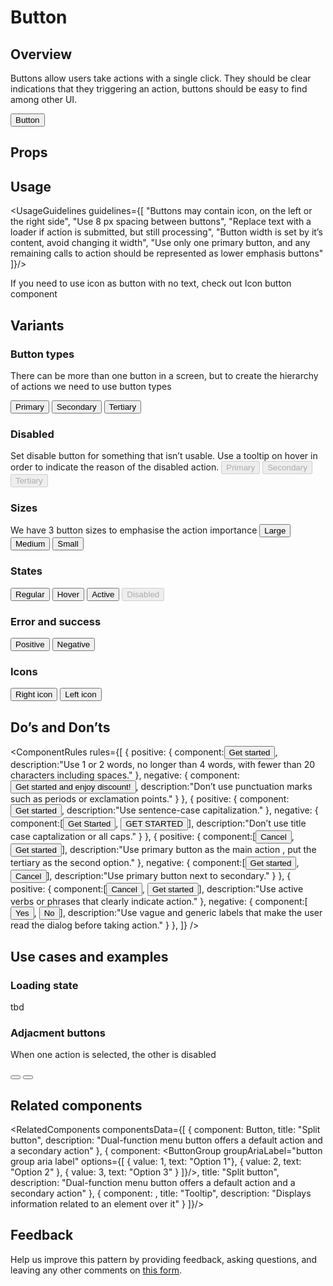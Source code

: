 

<Meta
  title="Components/Button"
  component={Button}
/>

# Button
## Overview
Buttons allow users take actions with a single click.
They should be clear indications that they triggering an action, buttons should be easy to find among other UI.

<Preview>
  <Button>Button</Button>
</Preview>

## Props
<ArgsTable of={Button} />

## Usage
<UsageGuidelines guidelines={[
  "Buttons may contain icon, on the left or the right side",
  "Use 8 px spacing between buttons",
  "Replace text with a loader if action is submitted, but still processing",
  "Button width is set by it’s content, avoid changing it width",
  "Use only one primary button, and any remaining calls to action should be represented as lower emphasis buttons"
]}/>

<Tip title="Not what you were looking for?">If you need to use icon as button with no text, check out Icon button component</Tip>

## Variants
### Button types
There can be more than one button in a screen, but to create the hierarchy of actions we need to use button types

<Canvas>
  <Story name="Button types">
    <Button>Primary</Button>
    <Button kind={Button.kinds.SECONDARY}>Secondary</Button>
    <Button kind={Button.kinds.TERTIARY}>Tertiary</Button>
  </Story>
</Canvas>

### Disabled
Set disable button for something that isn’t usable. Use a tooltip on hover in order to indicate the reason of the disabled action.
<Canvas>
  <Story name="Disabled">
    <Button disabled>Primary</Button>
    <Button kind={Button.kinds.SECONDARY} disabled>Secondary</Button>
    <Button kind={Button.kinds.TERTIARY} disabled>Tertiary</Button>
  </Story>
</Canvas>

### Sizes
We have 3 button sizes to emphasise the action importance
<Canvas>
  <Story name="Sizes">
    <Button size={Button.sizes.LARGE}>Large</Button>
    <Button size={Button.sizes.MEDIUM}>Medium</Button>
    <Button size={Button.sizes.SMALL}>Small</Button>
  </Story>
</Canvas>

### States
<Canvas>
  <Story name="States">
    <Button>Regular</Button>
    <Button>Hover</Button>
    <Button>Active</Button>
    <Button disabled>Disabled</Button>
  </Story>
</Canvas>

### Error and success
<Canvas>
  <Story name="Error and success">
      <Button color={Button.colors.POSITIVE}>Positive</Button>
      <Button color={Button.colors.NEGATIVE}>Negative</Button>
  </Story>
</Canvas>

### Icons
<Canvas>
  <Story name="Icons">
    <Button rightIcon={Calendar}>Right icon</Button>
    <Button leftIcon={Calendar}>Left icon</Button>
  </Story>
</Canvas>

## Do’s and Don’ts
<ComponentRules
  rules={[
    {
      positive: {
        component:<Button>Get started</Button>,
        description:"Use 1 or 2 words, no longer than 4 words, with fewer than 20 characters including spaces."
      },
      negative: {
        component:<Button>Get started and enjoy discount!</Button>,
        description:"Don’t use punctuation marks such as periods or exclamation points."
      }
    },
    {
      positive: {
        component:<Button>Get started</Button>,
        description:"Use sentence-case capitalization."
      },
      negative: {
        component:[<Button>Get Started</Button>, <Button>GET STARTED</Button>],
        description:"Don’t use title case captalization or all caps."
      }
    },
    {
      positive: {
        component:[<Button kind={Button.kinds.TERTIARY}>Cancel</Button>, <Button>Get started</Button>],
        description:"Use primary button as the main action , put the tertiary as the second option."
      },
      negative: {
        component:[<Button>Get started</Button>, <Button kind={Button.kinds.SECONDARY}>Cancel</Button>],
        description:"Use primary button next to secondary."
      }
    },
    {
      positive: {
        component:[<Button kind={Button.kinds.TERTIARY}>Cancel</Button>, <Button>Get started</Button>],
        description:"Use active verbs or phrases that clearly indicate action."
      },
      negative: {
        component:[<Button kind={Button.kinds.TERTIARY}>Yes</Button>, <Button>No</Button>],
        description:"Use vague and generic labels that make the user read the dialog before taking action."
      }
    },
  ]}
/>



## Use cases and examples

### Loading state
tbd

### Adjacment buttons
When one action is selected, the other is disabled

<Canvas>
  <Story name="Adjacent buttons">
    <Button
      rightFlat
      kind={Button.kinds.SECONDARY}
      size={Button.sizes.SMALL}
      ariaLabel="decrease zoom level"
    >
      <Remove />
    </Button>
    <Button
      leftFlat
      kind={Button.kinds.SECONDARY}
      size={Button.sizes.SMALL}
      ariaLabel="increase zoom level"
    >
      <Add />
    </Button>
  </Story>
</Canvas>

## Related components
<RelatedComponents componentsData={[
  {
    component: <SplitButton>Button</SplitButton>,
    title: "Split button",
    description: "Dual-function menu button offers a default action and a secondary action"
  },
  {
    component: <ButtonGroup groupAriaLabel="button group aria label"
                            options={[
                              { value: 1, text: "Option 1"},
                              { value: 2, text: "Option 2" },
                              { value: 3, text: "Option 3" }
                            ]}/>,
    title: "Split button",
    description: "Dual-function menu button offers a default action and a secondary action"
  },
  {
    component: <Tooltip/>,
    title: "Tooltip",
    description: "Displays information related to an element over it"
  }
]}/>

## Feedback
Help us improve this pattern by providing feedback, asking questions, and leaving any other comments on [this form](https://forms.monday.com/forms/213ebddcb0d423ae5b6178fb6e8f7b3d?r=use1).